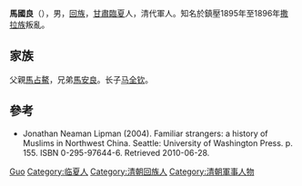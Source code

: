 {{Otheruses|other=名为马国良的其他人物|马国良}}

'''馬國良'''（{{bd|？||1928年}}），男，[[回族|回族]]，[[甘肅|甘肅]][[臨夏|臨夏]]人，清代軍人。知名於鎮壓1895年至1896年[[撒拉族|撒拉族]]叛亂。

== 家族 ==
父親[[馬占鰲|馬占鰲]]，兄弟[[馬安良|馬安良]]。长子[[马全钦|马全钦]]。

== 參考 ==
* Jonathan Neaman Lipman (2004). Familiar strangers: a history of Muslims in Northwest China. Seattle: University of Washington Press. p. 155. ISBN 0-295-97644-6. Retrieved 2010-06-28.

{{Authority control}}
{{DEFAULTSORT:Ma马}}
[[Category:马姓|Guo]]
[[Category:临夏人|Category:临夏人]]
[[Category:清朝回族人|Category:清朝回族人]]
[[Category:清朝軍事人物|Category:清朝軍事人物]]